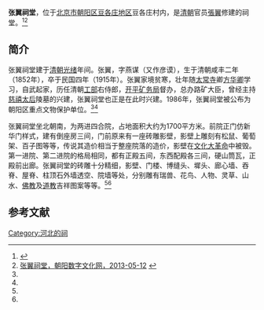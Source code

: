 {{文物保护单位
| 级别 = 市县级
| 省名 = 北京市
| 市/县名 = 北京市朝阳区
| 图片 = 
| 名称 = 张翼祠堂
| 编号 = 1-？
| 分类 = 古建筑
| 所在 = [[豆各庄地区|豆各庄地区]]豆各庄村
| 时代 = [[清|清]]
| 登录 = 1986年
}}

'''张翼祠堂'''，位于[[北京市|北京市]][[朝阳区_(北京市)|朝阳区]][[豆各庄地区|豆各庄地区]]豆各庄村内，是[[清朝|清朝]]官员[[張翼_(清)|張翼]]修建的祠堂。<ref name=cywh>{{Cite web |url=http://www.risingsun.org.cn/culherit/culold/8a24f0a03d34746f013d3eaee74f0006.html |title=张翼祠堂，朝阳文化，2013-03-06 |access-date=2014-10-20 |archive-url=https://web.archive.org/web/20150924091320/http://www.risingsun.org.cn/culherit/culold/8a24f0a03d34746f013d3eaee74f0006.html |archive-date=2015-09-24 |dead-url=yes }}</ref><ref name=cyszwh>[http://whfw.bjchy.gov.cn/whly/402883ef3e9195be013e965287d2040c.html 张翼祠堂，朝阳数字文化网，2013-05-12] {{Wayback|url=http://whfw.bjchy.gov.cn/whly/402883ef3e9195be013e965287d2040c.html |date=20141020131141 }}</ref>

==简介==
张翼祠堂建于[[清朝|清朝]][[光绪|光绪]]年间。张翼，字燕谋（又作彦谟），生于清朝咸丰二年（1852年），卒于民国四年（1915年）。张翼家境贫寒，壮年随[[太常寺|太常寺]]卿[[方华卿|方华卿]]学习，自武起家，历任清朝[[工部|工部]]右侍郎，[[开平矿务局|开平矿务局]]督办，总办路矿大臣，曾经主持[[慈禧太后|慈禧太后]]陵墓的兴建，张翼祠堂也正是在此时兴建。1986年，张翼祠堂被公布为朝阳区重点文物保护单位。<ref name=cywh/><ref name=cyszwh/>

张翼祠堂坐北朝南，为两进四合院，占地面积大约为1700平方米。前院正门仿新华门样式，建有倒座房三间，门前原来有一座砖雕影壁，影壁上雕刻有松鼠、葡萄架、百子图等等，传说其造价相当于整座院落的造价，影壁在[[文化大革命|文化大革命]]中被毁。第一进院、第二进院的格局相同，都有正殿五间，东西配殿各三间，硬山筒瓦，正殿前出廊。张翼祠堂的砖雕十分精细，影壁、门楼、博缝头、墀头、廊心墙、吞脊、屋脊、柱顶石外墙透空、院墙等处，分别雕有瑞兽、花鸟、人物、灵草、山水、[[佛教|佛教]]及[[道教|道教]]吉祥图案等等。<ref name=cywh/><ref name=cyszwh/>
     
==参考文献==
{{reflist}}

[[Category:河北的祠|Category:河北的祠]]